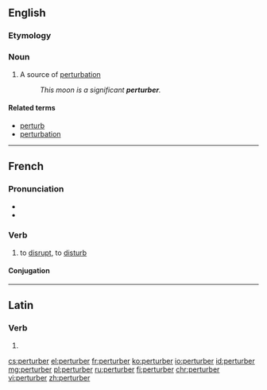 ==English==

===Etymology===

{{suffix|perturb|er}}

===Noun===
{{en-noun}}

# {{context|physics|lang=en}} A source of [[perturbation]]
#: ''This moon is a significant '''perturber'''.''

====Related terms====
* [[perturb]]
* [[perturbation]]

----

==French==

===Pronunciation===
* {{IPA|/pɛʁ.tyʁ.be/|lang=fr}}
* {{audio|Fr-perturber.ogg|perturber}}

===Verb===
{{fr-verb}}

# {{context|transitive|lang=fr}} to [[disrupt]], to [[disturb]]

====Conjugation====
{{fr-conj-er|perturb|avoir}}

----

==Latin==

===Verb===
{{la-verb-form|perturber}}

# {{conjugation of|perturbō||1|s|pres|pass|sub|lang=la}}

[[cs:perturber]]
[[el:perturber]]
[[fr:perturber]]
[[ko:perturber]]
[[io:perturber]]
[[id:perturber]]
[[mg:perturber]]
[[pl:perturber]]
[[ru:perturber]]
[[fi:perturber]]
[[chr:perturber]]
[[vi:perturber]]
[[zh:perturber]]